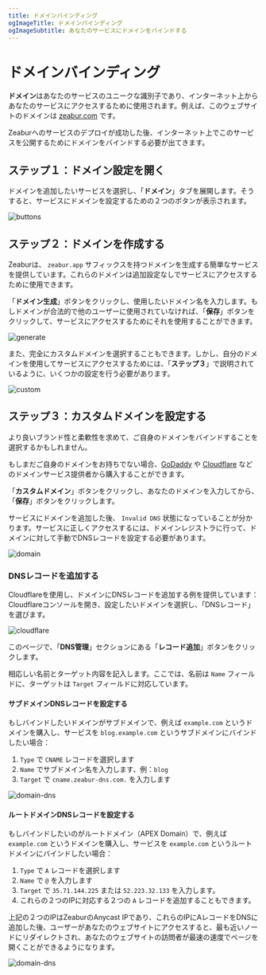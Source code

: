 ```yaml
---
title: ドメインバインディング
ogImageTitle: ドメインバインディング
ogImageSubtitle: あなたのサービスにドメインをバインドする
---
```



# ドメインバインディング

**ドメイン**はあなたのサービスのユニークな識別子であり、インターネット上からあなたのサービスにアクセスするために使用されます。例えば、このウェブサイトのドメインは [zeabur.com](https://zeabur.com/) です。

Zeaburへのサービスのデプロイが成功した後、インターネット上でこのサービスを公開するためにドメインをバインドする必要が出てきます。

## ステップ１：ドメイン設定を開く

ドメインを追加したいサービスを選択し、「**ドメイン**」タブを展開します。そうすると、サービスにドメインを設定するための２つのボタンが表示されます。

![buttons](/deploy/domain/buttons.png)

## ステップ２：ドメインを作成する

Zeaburは、 `zeabur.app` サフィックスを持つドメインを生成する簡単なサービスを提供しています。これらのドメインは追加設定なしでサービスにアクセスするために使用できます。

「**ドメイン生成**」ボタンをクリックし、使用したいドメイン名を入力します。もしドメインが合法的で他のユーザーに使用されていなければ、「**保存**」ボタンをクリックして、サービスにアクセスするためにそれを使用することができます。

![generate](/deploy/domain/generate.png)

また、完全にカスタムドメインを選択することもできます。しかし、自分のドメインを使用してサービスにアクセスするためには、「**ステップ３**」で説明されているように、いくつかの設定を行う必要があります。

![custom](/deploy/domain/custom.png)

## ステップ３：カスタムドメインを設定する

より良いブランド性と柔軟性を求めて、ご自身のドメインをバインドすることを選択するかもしれません。

もしまだご自身のドメインをお持ちでない場合、[GoDaddy](https://www.godaddy.com) や [Cloudflare](https://www.cloudflare.com) などのドメインサービス提供者から購入することができます。

「**カスタムドメイン**」ボタンをクリックし、あなたのドメインを入力してから、「**保存**」ボタンをクリックします。

サービスにドメインを追加した後、 `Invalid DNS` 状態になっていることが分かります。サービスに正しくアクセスするには、ドメインレジストラに行って、ドメインに対して手動でDNSレコードを設定する必要があります。

![domain](/deploy/domain/invalid-dns.png)

### DNSレコードを追加する

Cloudflareを使用し、ドメインにDNSレコードを追加する例を提供しています：Cloudflareコンソールを開き、設定したいドメインを選択し、「DNSレコード」を選びます。

![cloudflare](/deploy/domain/cloudflare.png)

このページで、「**DNS管理**」セクションにある「**レコード追加**」ボタンをクリックします。

相応しい名前とターゲット内容を記入します。ここでは、名前は `Name` フィールドに、ターゲットは `Target` フィールドに対応しています。

#### サブドメインDNSレコードを設定する

もしバインドしたいドメインがサブドメインで、例えば `example.com` というドメインを購入し、サービスを `blog.example.com` というサブドメインにバインドしたい場合：

1. `Type` で `CNAME` レコードを選択します
2. `Name` でサブドメイン名を入力します、例：`blog`
3. `Target` で `cname.zeabur-dns.com.` を入力します

![domain-dns](/deploy/domain/dns-cname-record.png)

#### ルートドメインDNSレコードを設定する

もしバインドしたいのがルートドメイン（APEX Domain）で、例えば `example.com` というドメインを購入し、サービスを `example.com` というルートドメインにバインドしたい場合：

1. `Type` で `A` レコードを選択します
2. `Name` で `@` を入力します
3. `Target` で `35.71.144.225` または `52.223.32.133` を入力します。
4. これらの２つのIPに対応する２つの `A` レコードを追加することもできます。

<Callout>
  上記の２つのIPはZeaburのAnycast IPであり、これらのIPにAレコードをDNSに追加した後、ユーザーがあなたのウェブサイトにアクセスすると、最も近いノードにリダイレクトされ、あなたのウェブサイトの訪問者が最速の速度でページを開くことができるようになります。
</Callout>


![domain-dns](/deploy/domain/dns-a-record.png)